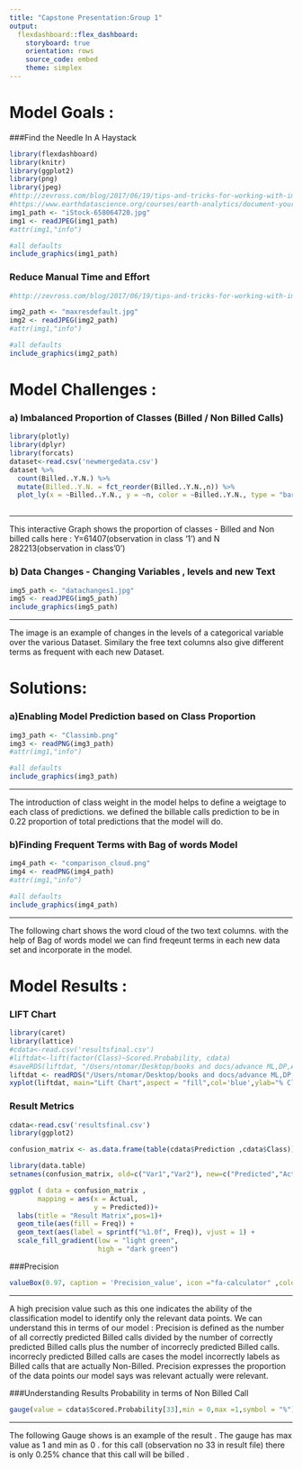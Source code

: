 ```yaml
---
title: "Capstone Presentation:Group 1"
output: 
  flexdashboard::flex_dashboard:
    storyboard: true
    orientation: rows
    source_code: embed
    theme: simplex
---
```

Model Goals : {.storyboard}
=========================================


###Find the Needle In A Haystack
```r
library(flexdashboard)
library(knitr)
library(ggplot2)
library(png)
library(jpeg)
#http://zevross.com/blog/2017/06/19/tips-and-tricks-for-working-with-images-and-figures-in-r-markdown-documents/ [reference link]
#https://www.earthdatascience.org/courses/earth-analytics/document-your-science/add-images-to-rmarkdown-report/  [basic rules]
img1_path <- "iStock-658064720.jpg"
img1 <- readJPEG(img1_path)
#attr(img1,"info")

#all defaults
include_graphics(img1_path)

```



### Reduce Manual Time and Effort 
```r
#http://zevross.com/blog/2017/06/19/tips-and-tricks-for-working-with-images-and-figures-in-r-markdown-documents/ [reference link]

img2_path <- "maxresdefault.jpg"
img2 <- readJPEG(img2_path)
#attr(img1,"info")

#all defaults
include_graphics(img2_path)

```


Model Challenges : {.storyboard}
=========================================



###  a) Imbalanced Proportion of Classes (Billed / Non Billed Calls)
    
```r
library(plotly)
library(dplyr)
library(forcats)
dataset<-read.csv('newmergedata.csv')
dataset %>% 
  count(Billed..Y.N.) %>% 
  mutate(Billed..Y.N. = fct_reorder(Billed..Y.N.,n)) %>% 
  plot_ly(x = ~Billed..Y.N., y = ~n, color = ~Billed..Y.N., type = "bar")
  
```


*** 
This interactive Graph shows the proportion of classes - Billed and Non billed calls
     here  : Y=61407(observation in class '1') 
         and N 282213(observation in class'0')  
     
    



### b) Data Changes - Changing Variables , levels and new Text 

```r
img5_path <- "datachanges1.jpg"
img5 <- readJPEG(img5_path)
include_graphics(img5_path)

```


*** 

The image is an example of changes in the levels of a categorical variable over the various Dataset. 
  Similary the free text columns also give different terms as frequent with each new Dataset.  



Solutions: {.storyboard}
=========================================



### a)Enabling Model Prediction based on Class Proportion 
```r
img3_path <- "Classimb.png"
img3 <- readPNG(img3_path)
#attr(img1,"info")

#all defaults
include_graphics(img3_path)


```


*** 

The introduction of class weight in the model helps to define a weigtage to each class of predictions. 
  we defined the billable calls prediction to be in 0.22 proportion of total predictions that the model will do.
  

### b)Finding Frequent Terms with Bag of words Model 
```r
img4_path <- "comparison_cloud.png"
img4 <- readPNG(img4_path)
#attr(img1,"info")

#all defaults
include_graphics(img4_path)

```


*** 

The following chart shows the word cloud of the two text columns.
 with the help of Bag of words model we can find freqeunt terms in each new data set and incorporate in the model.
 
 
Model Results : {.storyboard}
=========================================


### LIFT Chart 
    
```r
library(caret)
library(lattice)
#cdata<-read.csv('resultsfinal.csv')
#liftdat<-lift(factor(Class)~Scored.Probability, cdata)
#saveRDS(liftdat, "/Users/ntomar/Desktop/books and docs/advance ML,DP,AI/Capstone/liftdat.rds")
liftdat <- readRDS("/Users/ntomar/Desktop/books and docs/advance ML,DP,AI/Capstone/liftdat.rds")
xyplot(liftdat, main="Lift Chart",aspect = "fill",col='blue',ylab="% Class 1(Billed) calls found",xlab="% Total Samples Tested") 
```
    



### Result Metrics

```r
cdata<-read.csv('resultsfinal.csv')
library(ggplot2)

confusion_matrix <- as.data.frame(table(cdata$Prediction ,cdata$Class))

library(data.table)
setnames(confusion_matrix, old=c("Var1","Var2"), new=c("Predicted","Actual"))

ggplot ( data = confusion_matrix ,
       mapping = aes(x = Actual,
                     y = Predicted))+
  labs(title = "Result Matrix",pos=1)+
  geom_tile(aes(fill = Freq)) +
  geom_text(aes(label = sprintf("%1.0f", Freq)), vjust = 1) +
  scale_fill_gradient(low = "light green",
                      high = "dark green") 

```


###Precision

```r
valueBox(0.97, caption = 'Precision_value', icon ="fa-calculator" ,color = "success")
```


*** 

A high precision value such as this one indicates the 
ability of the classification model to identify only the relevant data points.
We can understand this in terms of our model :
Precision is defined as the number of all correctly predicted Billed calls divided by the number of correctly predicted Billed calls plus the number of incorrecly predicted Billed calls. 
incorrecly predicted Billed calls are cases the model incorrectly labels as Billed calls that are actually Non-Billed.
Precision expresses the proportion of the data points our model says was relevant actually were relevant.


###Understanding Results Probability in terms of Non Billed Call

```r
gauge(value = cdata$Scored.Probability[33],min = 0,max =1,symbol = "%")

```


*** 

The following Gauge shows  is an example of the result .
 The gauge has max value as 1 and min as 0 .
 for this call (observation no 33 in result file) there is only 0.25% chance that this call will be billed .

 
 
